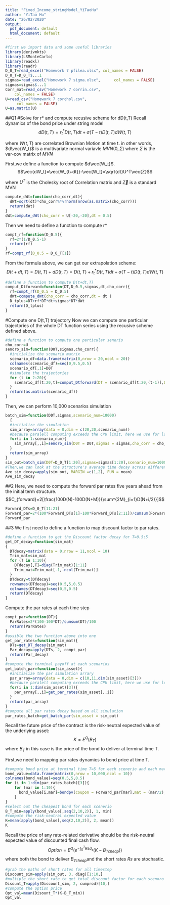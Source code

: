 ```yaml
---
title: "Fixed_Income_stringModel_YiTaoHu"
author: "YiTao Hu"
date: "26/02/2020"
output:
  pdf_document: default
  html_document: default
---
```

```r
#first we import data and some useful libraries
library(derivmkts)
library(LSMonteCarlo)
library(readxl)
library(readr)
D_0_T=read_excel("Homework 7 pfilea.xlsx", col_names = FALSE)
D_0_T=D_0_T$...1
sigmas=read_excel("Homework 7 sigma.xlsx",      col_names = FALSE)
sigmas=sigmas$...1
Corr_mat=read_csv("Homework 7 corrin.csv", 
    col_names = FALSE)
U=read_csv("Homework 7 corchol.csv", 
     col_names = FALSE)
U=as.matrix(U)
```
##Q1
#Solve for r* and compute recusive scheme for dD(t,T)
Recall dynamics of the bond price under string model
$$dD(t,T)=r_t^*D(t,T)dt+\sigma(T-t)D(t,T)dW(t,T)$$

where $W(t,T)$ are correlated Brownian Motion at time t. in other words, $d\vec{W_t}$ is a multivariate normal variavle $MVN(0,\Sigma)$
where $\Sigma$ is the var-cov matrix of $MVN$

First,we define a function to compute $d\vec{W_t}$. 
$$\vec{dW_t}=\vec{W_{t+dt}}-\vec{W_t}=\sqrt{dt}U^T\vec{Z}$$

where $U^T$ is the Cholesky root of Correlation matrix and $\vec{Z}$ is a standard MVN
```r
compute_dWt=function(cho_corr,dt){
  dWt=sqrt(dt)*cho_corr%*%rnorm(nrow(as.matrix(cho_corr)))
  return(dWt)
}
dWt=compute_dWt(cho_corr = U[-20,-20],dt = 0.5)
```

Then we need to define a function to compute r*
```r
compt_rf=function(D_0.5){
  rf=2*(1/D_0.5-1)
  return(rf)
}
rf=compt_rf(D_0.5 = D_0_T[1])
```

From the formula above, we can get our extrapolation scheme:
$$D(t+dt,T)=D(t,T)+dD(t,T)=D(t,T)+r_t^*D(t,T)dt+\sigma(T-t)D(t,T)dW(t,T)$$
```r
#define a function to compute D(t+dt,T)
comput_Dtforward=function(DT,D_0.5,sigmas,dt,cho_corr){
  rf=compt_rf(D_0.5 = D_0.5)
  dWt=compute_dWt(cho_corr = cho_corr,dt = dt )
  D_tplus=DT+rf*DT*dt+sigmas*DT*dWt
  return(D_tplus)
}

```
#Compute one D(t,T) trajectory
Now we can compute one particular trajectories of the whole DT function series using the recusive scheme defined above. 
```r
#define a function to compute one particular senerio
cho_corr=U
senoro_sim=function(D0T,sigmas,cho_corr){
  #initialize the scenario matrix 
  scenario_df=data.frame(matrix(0,nrow = 20,ncol = 20))
  colnames(scenario_df)=seq(0,9.5,0.5)
  scenario_df[,1]=D0T
  #simulate the trajectories
  for (t in 2:20){
    scenario_df[t:20,t]=comput_Dtforward(DT = scenario_df[t:20,(t-1)],D_0.5 = scenario_df[(t-1),(t-1)],sigmas = sigmas[1:(21-t)],dt = 0.5,cho_corr = cho_corr[1:(21-t),1:(21-t)])
  }
  return(as.matrix(scenario_df))
}
```
Then, we can perform 10,000 scenarios simulation
```r
batch_sim=function(D0T,sigmas,scenario_num=10000)
  {
  #initialize the simulation
  sim_array=array(data = 0,dim = c(20,20,scenario_num))
  #because paralell computing exceeds the CPU limit, here we use for loop to do simulation
  for(i in 1:scenario_num){
    sim_array[,,i]=senoro_sim(D0T = D0T,sigmas = sigmas,cho_corr = cho_corr)
  }
  return(sim_array)
}
sim_out=batch_sim(D0T=D_0_T[1:20],sigmas=sigmas[1:20],scenario_num=10000)
#Then,we can look at the structure's average time decay across different scenerios
Ave_sim_decay=apply(sim_out, MARGIN =c(1,2), FUN = mean)
Ave_sim_decay
```
##2
Here, we need to compute the forward par rates five years ahead from the initial term structure.
$$C_{forward}=2[\frac{100D(N)-100D(N+M)}{\sum^{2M}_{i=1}D(N+i/2)}]$$

```r
Forward_DTs=D_0_T[11:21]
Forward_par=2*(100*Forward_DTs[1]-100*Forward_DTs[2:11])/cumsum(Forward_DTs[2:11])
Forward_par
```


##3
We first need to define a function to map discount factor to par rates.
```r

#define a function to get the Discount factor decay for T=0.5:5
get_DT_decay=function(sim_mat)
{
  DTdecay=matrix(data = 0,nrow = 11,ncol = 10)
  Trim_mat=sim_mat
  for (T in 1:10){
    DTdecay[,T]=diag(Trim_mat)[1:11]
    Trim_mat=Trim_mat[-1,-ncol(Trim_mat)]
  }
  DTdecay=t(DTdecay)
  rownames(DTdecay)=seq(0.5,5,0.5)
  colnames(DTdecay)=seq(0,5,0.5)
  return(DTdecay)
}
```
Compute the par rates at each time step
```r
compt_par=function(DT){
  ParRates=2*(100-100*DT)/cumsum(DT)/100
  return(ParRates)
}
#assible the two function above into one 
get_par_rates=function(sim_mat){
  DTs=get_DT_decay(sim_mat)
  Par_decay=apply(DTs, 2, compt_par)
  return(Par_decay)
}
#compute the terminal payoff at each scenarios 
get_batch_par=function(sim_asset){
  #initialize the par simulation arrary
  par_array=array(data = 0,dim = c(10,11,dim(sim_asset)[3]))
  #because paralell computing exceeds the CPU limit, here we use for loop to do simulation
  for(i in 1:dim(sim_asset)[3]){
    par_array[,,i]=get_par_rates(sim_asset[,,i])
  }
  return(par_array)
}
#compute all par rates decay based on all simulation
par_rates_batch=get_batch_par(sim_asset = sim_out)
```


Recall the future price of the contract is the risk-neutral expected value of the underlying asset:
$$K=E^Q(B_T)$$
where $B_T$ in this case is the price of the bond to deliver at terminal time T.

First,we need to mapping par rates dynamics to bond price at time T.
```r
#compute bond price at terminal time T=5 for each scenerio and each maturity
bond_value=data.frame(matrix(0,nrow = 10,000,ncol = 10))
colnames(bond_value)=seq(0.5,5,0.5)
for (i in 1:dim(par_rates_batch)[3]){
    for (mar in 1:10){
      bond_value[i,mar]=bondpv(coupon = Forward_par[mar],mat = (mar/2),yield =  par_rates_batch[mar,11,i],principal = 100,freq = 2)
    }
}
#select out the cheapest bond for each scenerio
B_T_min=apply(bond_value[,seq(2,10,2)], 1, min)
#compute the risk-neutral expected value 
K=mean(apply(bond_value[,seq(2,10,2)], 2, mean))
K
```

Recall the price of any rate-related derivative should be the risk-neutral expected value of discounted final cash flow.
$$Option=E^Q(e^{-\int^T_0Rsd_s}(K-B_{Tcheap}))$$
where both the bond to deliver $B_{Tcheap}$and the short rates $Rs$ are stochastic.
```r
#grab the paths of short rates for all timestep
Discount_sim=apply(sim_out, 3, diag)[1:10,]
#multiple the short rate to get total discount factor for each scenoro
Disount_T=apply(Discount_sim, 2, cumprod)[10,]
#compute the option price 
Opt_val=mean(Disount_T*(K-B_T_min))
Opt_val
```

